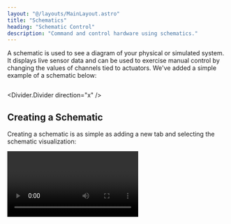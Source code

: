 ```yaml
---
layout: "@/layouts/MainLayout.astro"
title: "Schematics"
heading: "Schematic Control"
description: "Command and control hardware using schematics."
---
```


A schematic is used to see a diagram of your physical or simulated system. It displays
live sensor data and can be used to exercise manual control by changing the values of
channels tied to actuators. We've added a simple example of a schematic below:

<Image client:only="react" id="console/schematics/example"  />

<Divider.Divider direction="x" />

## Creating a Schematic

Creating a schematic is as simple as adding a new tab and selecting the schematic
visualization:

<Video client:only="react" id="console/schematics/create" />

<Divider.Divider direction="x" />

## Modes

Schematics have three modes: **view**, **edit**, and **control**. To change modes, use
the controls in the bottom-left hand corner of the schematic.

- **Edit mode** - Symbols can be added and moved, and their properties can be
  edited.
- **View mode** - Live data from the cluster is displayed on the schematic. Symbols
  are not editable and the user cannot change the system state.
- **Control mode** - The user can click on symbols such as valves and buttons to
  control them.

<Divider.Divider direction="x" />

## The Symbols Library

Schematics are assembled by dragging symbols out of the library and onto the screen.
These symbols are visual representation of sensors, actuators, and other components on
your hardware system. If the symbols are not appearing on the bottom of the screen, make
sure to click the visualization <Icon.Visualize /> icon in the bottom-right corner.

Synnax has a collection of built-in symbols including valves, live sensor values,
buttons, and tanks.

<Divider.Divider direction="x" />

## Changing Symbol Properties

When selected, a symbol's properties will appear in the bottom toolbar. There are
several tabs that can be used to fine-tune the look and behavior of the symbol.

### Style Tab

The style tab on allows users to edit the symbol's label, size, orientation, color, and
other visual properties.

- **Label** is the test that appears by the symbol.
- **Label Size** determines the size of the label.
- **Color** changes the color of the symbol.
- **Normally Open** causes the body of the solenoid valve to look different when it is
  open or closed.
- **Width** and **Height** change the size of a tank.
- **Units** determines what units a value symbol is displaying.
- **Orientation** determines the orientation of the symbol and the relative placement of
  the label.

### Telemetry Tab

The telemetry tab is available on symbols that receive data, such as the value and light
symbols. After selecting a channel from the dropdown, the schematic will fetch and
display the live data from that channel.

The telemetry tab can have the following properties:
- **Input Channel** determines which channel to stream data from.
- **Precision** sets the number of decimal places to display.
- **Averaging Window** can be used to display a rolling average. For example, a value of
  2 will cause the screen to display the average of the last 2 samples.

<Video client:only="react" id="console/schematics/value" />

### Control Tab

The control tab is available on symbols that can be actuated. Controllable symbols have
two main properties:

- **Input Channel** represents the display state of the symbol. If the input channel has
a value of 1, the symbol will be display as activated.
- **Output Channel** will be written to when you click on the symbol. If the symbol is
de-activated, clicking on it will write 1 to the output channel (an activation command).
If the symbol is activated, clicking on it will write 0 to the output channel (a
deactivation command).

<Divider.Divider direction="x" />

## Stylistic Modifying the Schematic

There are many ways that you can change the visuals of a schematic.

### Connection Lines

Every symbol has locations to attach connection lines. When hovering over an symbol,
these attachement points appear. To draw a connection line, click on an attachement
point and drag the line to a different symbol:

<Video client:only="react" id="console/schematics/connections" />

### Aligning Elements

To align elements, create a selection box by clicking and dragging on the canvas. Then,
use the vertical or horizontal alignment buttons to align the selected elements:

<Video client:only="react" id="console/schematics/align-items" />

### Changing Colors

You can also change the color of multiple symbols together in the same manner:

<Video client:only="react" id="console/schematics/change-color" />

<Divider.Divider direction="x" />

## Control Mode

In control mode, elements on the schematic are able to be activated for manual control
of the system. Clicking on an actionable element, such as a valve, switch, or button,
allows you to activate the output channel on that element. The circle on the element
shows what is in control. If the circle is blue, the current schematic has control. If
the circle is green, the current schematic has absolute control. If the circle is red,
the current schematic does not have control as the element is part of an automated
sequence or is controlled by another schematic.

The color of the bar indicates what is controlling the elements on the Schematic. There
is a legend on the display indicating what controlling node is what color.

<Video client:only="react" id="console/schematics/valve" />

<Divider.Divider direction="x" />

## Loading a Schematic from a JSON File

You can download a schematic as a JSON file so that it can be easily sent and loaded.

To download, right click on the schematics name in the resources toolbar and click
"Download as JSON":

<Video client:only="react" id="console/schematics/download" />

To import a schematic, you can drag and drop from your file system or right click on a
workspace name in the ontology menu:

<Video client:only="react" id="console/schematics/upload" />